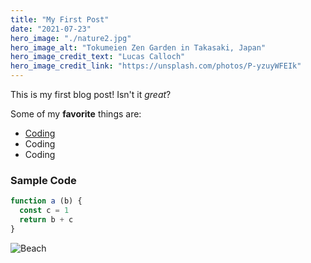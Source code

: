 ```yaml
---
title: "My First Post"
date: "2021-07-23"
hero_image: "./nature2.jpg"
hero_image_alt: "Tokumeien Zen Garden in Takasaki, Japan"
hero_image_credit_text: "Lucas Calloch"
hero_image_credit_link: "https://unsplash.com/photos/P-yzuyWFEIk"
---
```


This is my first blog post! Isn't it *great*?

Some of my **favorite** things are:

* [Coding](#sample-code)
* Coding
* Coding

### Sample Code

```javascript
function a (b) {
  const c = 1
  return b + c
}
```

![Beach](./gunpla.jpg)
